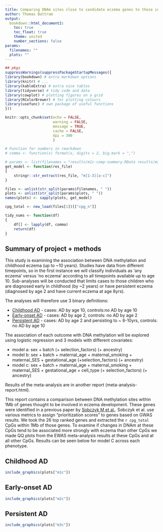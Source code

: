 ```yaml
---
title: Comparing DNAm sites close to candidate eczema genes to those in other genomic regions
author: Thomas Battram
output:
  bookdown::html_document2:
    toc: true
    toc_float: true
    theme: united
    number_sections: false
params:
  filenames: ""
  plots: ""
---
```


```r

## pkgs
suppressWarnings(suppressPackageStartupMessages({
library(bookdown) # extra markdown options
library(knitr) # ...
library(kableExtra) # extra nice tables
library(tidyverse) # tidy code and data
library(cowplot) # plotting figures on a grid
library(RColorBrewer) # for plotting colours
library(usefunc) # own package of useful functions
}))

knitr::opts_chunk$set(echo = FALSE, 
           			  warning = FALSE, 
            		  message = TRUE, 
            		  cache = FALSE, 
            		  dpi = 300 
            		  )

# Function for numbers in rmarkdown
# comma <- function(x) format(x, digits = 2, big.mark = ",")
```

```r
# params <- list(filenames = "results/m1c-comp-summary.RData results/m2c-comp-summary.RData results/m3c-comp-summary.RData", plots = "results/plots/m1c-qq-comparison.png results/plots/m2c-qq-comparison.png results/plots/m3c-qq-comparison.png")
get_model <- function(res_file)
{
    stringr::str_extract(res_file, "m[1-3][a-c]")
}

files <- unlist(str_split(params$filenames, " "))
plots <- unlist(str_split(params$plots, " "))
names(plots) <- sapply(plots, get_model)

cpg_total <- new_load(files[1])[["cpg_n"]]

tidy_nums <- function(df) 
{
    df[] <- lapply(df, comma)
    return(df)
}
```

## Summary of project + methods

This study is examining the association between DNA methylation and childhood eczema (up to ~10 years). Studies have data from different timepoints, so in the first instance we will classify individuals as ‘any eczema’ versus ‘no eczema’ according to all timepoints available up to age 10. Sub-analyses will be conducted that limits cases to those children who are diagnosed early in childhood (by ~2 years) or have persistent eczema (diagnosed by age 2 and have current eczema at age 8yrs).

The analyses will therefore use 3 binary definitions:

* [Childhood AD] - cases: AD by age 10, controls:no AD by age 10
* [Early-onset AD] - cases: AD by age 2, controls: no AD by age 2
* [Persistent AD] - cases: AD by age 2 and persisting to ~ 8-10yrs, controls: no AD by age 10

The association of each outcome with DNA methylation will be explored using logistic regression and 3 models with different covariates:

* model a: sex + batch (+ selection_factors) (+ ancestry)
* model b: sex + batch + maternal_age + maternal_smoking + maternal_SES + gestational_age (+selection_factors) (+ ancestry)
* model c: sex + batch + maternal_age + maternal_smoking + maternal_SES + gestational_age + cell_type (+ selection_factors) (+ ancestry)

Results of the meta-analysis are in another report (meta-analysis-report.html). 

This report contains a comparison between DNA methylation sites within 1Mb of genes thought to be involved in eczema development. These genes were identified in a previous paper by [Sobczyk M et al.](https://www.sciencedirect.com/science/article/pii/S0022202X2101160X). Sobczyk et al. use various metrics to assign "prioritization scores" to genes based on GWAS results. We took the 26 top ranked genes and extracted the `r cpg_total` CpGs within 1Mb of those genes. To examine if changes in DNAm at these CpGs tend to be associated more strongly with eczema than other CpGs we made QQ plots from the EWAS meta-analysis results at these CpGs and at all other CpGs. Results can be seen below for model C across each phenotype.

## Childhood AD

```r
include_graphics(plots["m1c"])
```

## Early-onset AD

```r
include_graphics(plots["m2c"])
```

## Persistent AD

```r
include_graphics(plots["m3c"])
```
